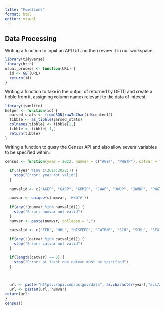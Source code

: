 ```yaml
---
title: "Functions"
format: html
editor: visual
---
```


## Data Processing
Writing a function to input an API Url and then review it in our workspace.
```r
library(tidyverse)
library(httr)
usual_process <- function(URL) {
  id <- GET(URL)
  return(id)
}
```

Writing a function to take in the output of returned by GET() and create a tibble from it, assigning column names relevant to the data of interest.
```r
library(jsonlite)
helper <- function(id) {
  parsed_stats <- fromJSON(rawToChar(id$content))
  tibble <- as_tibble(parsed_stats)
  colnames(tibble) <- tibble[1,]
  tibble <- tibble[-1,]
  return(tibble)
}
```
Writing a function to query the Census API and also allow several variables to be specified within.
```r
census <- function(year = 2022, numvar = c("AGEP", "PWGTP"), catvar = "SEX", geog = "All", spec = NULL) {
  
  if(!(year %in% c(2010:2022))) {
    stop("Error: year not valid")
  } 
  
  numvalid <- c("AGEP", "GASP", "GRPIP", "JWAP", "JWDP", "JWMNP", "PWGTP")
  
  numvar <- unique(c(numvar, "PWGTP"))
  
  if(any(!(numvar %in% numvalid))) {
    stop("Error: numvar not valid")
  }
  numvar <- paste(numvar, collapse = ",")
  
  catvalid <- c("FER", "HHL", "HISPEED", "JWTRNS", "SCH", "SCHL", "SEX")
  
  if(any(!(catvar %in% catvalid))) {
    stop("Error: catvar not valid")
  }
  
  if(length(catvar) == 0) {
    stop("Error: at least one catvar must be specified")
  }
  
  
  
  url <- paste("https://api.census.gov/data", as.character(year),"acs/acs1/pums?get=", sep = "/") 
  url <- paste0(url, numvar)
return(url)
}
census()
```
